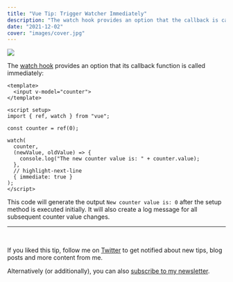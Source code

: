 ```yaml
---
title: "Vue Tip: Trigger Watcher Immediately"
description: "The watch hook provides an option that the callback is called immediately."
date: "2021-12-02"
cover: "images/cover.jpg"
---
```

![](./images/cover.jpg)

The [watch hook](https://v3.vuejs.org/guide/composition-api-introduction.html#reacting-to-changes-with-watch) provides an option that its callback
function is called immediately:

```vue
<template>
  <input v-model="counter">
</template>

<script setup>
import { ref, watch } from "vue";

const counter = ref(0);

watch(
  counter,
  (newValue, oldValue) => {
    console.log("The new counter value is: " + counter.value);
  },
  // highlight-next-line
  { immediate: true }
);
</script>
```

This code will generate the output `New counter value is: 0` after the setup method is executed initially. It will also
create a log message for all subsequent counter value changes.

---
<br/>

If you liked this tip, follow me on [Twitter](https://twitter.com/mokkapps) to get notified about new tips, blog posts and more content from me.

Alternatively (or additionally), you can also [subscribe to my newsletter](https://mokkapps.de/newsletter).
